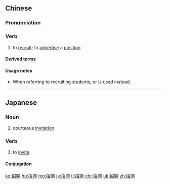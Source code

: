==Chinese==
{{zh-forms}}

===Pronunciation===
{{zh-pron
|m=zhāopìn
|c=ziu1 ping3
|mn=qz,xm,zz:chio-phèng
|ma=Zh-zhaopìn.ogg
|cat=v
}}

===Verb===
{{zh-verb}}

# to [[recruit]]; to [[advertise]] a [[position]]

====Derived terms====
{{zh-der|招聘會}}

====Usage notes====
* When referring to recruiting students, {{zh-l|招收}} or {{zh-l|招生}} is used instead.

{{zh-cat|Advanced}}

----

==Japanese==
{{ja-kanjitab|しょう|へい|yomi=o}}

===Noun===
{{ja-noun|しょうへい}}

# courteous [[invitation]]

===Verb===
{{ja-verb-suru|しょうへい}}

# to [[invite]]

====Conjugation====
{{ja-suru|しょうへい}}

[[ko:招聘]]
[[hu:招聘]]
[[mg:招聘]]
[[ja:招聘]]
[[tl:招聘]]
[[chr:招聘]]
[[uk:招聘]]
[[zh:招聘]]